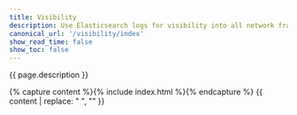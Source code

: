 ```yaml
---
title: Visibility
description: Use Elasticsearch logs for visibility into all network fraffic with Kubernetes context.
canonical_url: '/visibility/index'
show_read_time: false
show_toc: false
---
```


{{ page.description }}

{% capture content %}{% include index.html %}{% endcapture %}
{{ content | replace: "    ", "" }}

